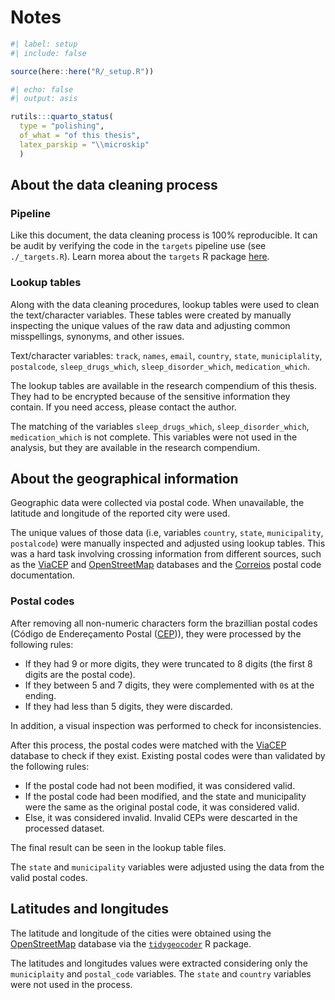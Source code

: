 <!-- %:::% .common h1 begin %:::% -->
# Notes
<!-- %:::% .common h1 end %:::% -->

```r
#| label: setup
#| include: false

source(here::here("R/_setup.R"))
```

```r
#| echo: false
#| output: asis

rutils:::quarto_status(
  type = "polishing",
  of_what = "of this thesis",
  latex_parskip = "\\microskip"
  )
```

## About the data cleaning process

### Pipeline

Like this document, the data cleaning process is 100% reproducible. It can be audit by verifying the code in the `targets` pipeline use (see `./_targets.R`). Learn morea about the `targets` R package [here](https://books.ropensci.org/targets/).

### Lookup tables

Along with the data cleaning procedures, lookup tables were used to clean the text/character variables. These tables were created by manually inspecting the unique values of the raw data and adjusting common misspellings, synonyms, and other issues.

Text/character variables: `track`, `names`, `email`, `country`, `state`, `municiplality`, `postalcode`, `sleep_drugs_which`, `sleep_disorder_which`, `medication_which`.

The lookup tables are available in the research compendium of this thesis. They had to be encrypted because of the sensitive information they contain. If you need access, please contact the author.

The matching of the variables `sleep_drugs_which`, `sleep_disorder_which`, `medication_which` is not complete. This variables were not used in the analysis, but they are available in the research compendium.

## About the geographical information

Geographic data were collected via postal code. When unavailable, the latitude and longitude of the reported city were used.

The unique values of those data (i.e, variables `country`, `state`, `municipality`, `postalcode`) were manually inspected and adjusted using lookup tables. This was a hard task involving crossing information from different sources, such as the [ViaCEP](https://viacep.com.br/) and [OpenStreetMap](https://www.openstreetmap.org/) databases and the [Correios](https://www.correios.com.br/enviar/precisa-de-ajuda/tudo-sobre-cep) postal code documentation.

### Postal codes

After removing all non-numeric characters form the brazillian postal codes (Código de Endereçamento Postal ([CEP](https://pt.wikipedia.org/wiki/C%C3%B3digo_de_Endere%C3%A7amento_Postal))), they were processed by the following rules:

- If they had 9 or more digits, they were truncated to 8 digits (the first 8 digits are the postal code).
- If they between 5 and 7 digits, they were complemented with `0`s at the ending.
- If they had less than 5 digits, they were discarded.

In addition, a visual inspection was performed to check for inconsistencies.

After this process, the postal codes were matched with the [ViaCEP](https://viacep.com.br/) database to check if they exist. Existing postal codes were than validated by the following rules:

- If the postal code had not been modified, it was considered valid.
- If the postal code had been modified, and the state and municipality were the same as the original postal code, it was considered valid.
- Else, it was considered invalid. Invalid CEPs were descarted in the processed dataset.

The final result can be seen in the lookup table files.

The `state` and `municipality` variables were adjusted using the data from the valid postal codes.

## Latitudes and longitudes

The latitude and longitude of the cities were obtained using the [OpenStreetMap](https://www.openstreetmap.org/) database via the [`tidygeocoder`](https://jessecambon.github.io/tidygeocoder/) R package.

The latitudes and longitudes values were extracted considering only the `municiplaity` and `postal_code` variables. The `state` and `country` variables were not used in the process.
